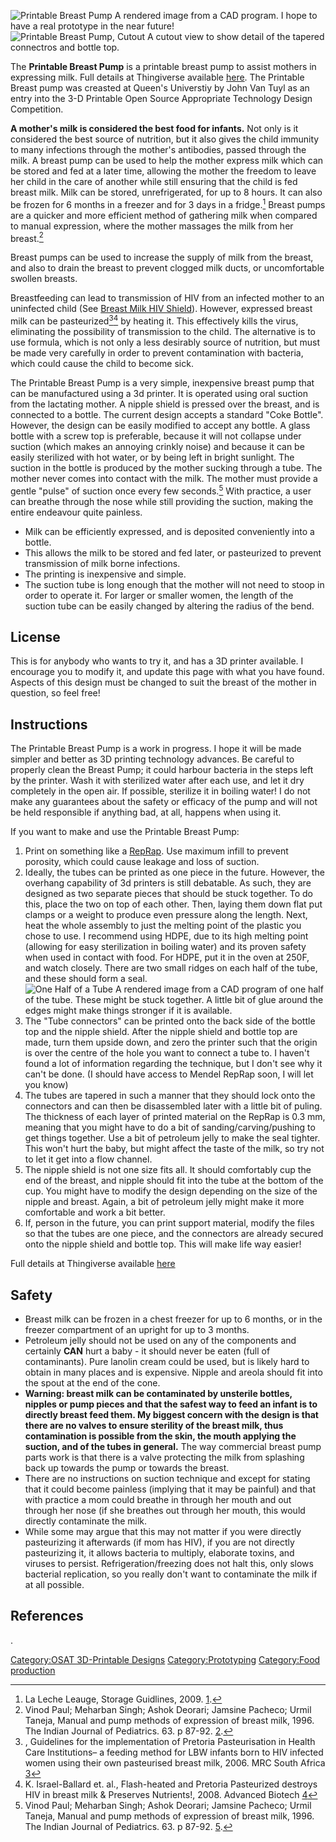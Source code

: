 {{notice
|width=60%
|background-color=pink
|border-color=black
|headline=Warning!
|content=The breast pump write up has some errors:

''' The milk is not kept sterile in this design, and should be immediately pasteurized to ensure safety.''' See the discussion on the {{talk page}}.
|radius=8
}}


[[Image:RenderedBreastPump.jpg|right|thumb|'''Printable Breast Pump''' A rendered image from a CAD program. I hope to have a real prototype in the near future!]]
[[Image:CutoutBreastPump.jpg|right|thumb|'''Printable Breast Pump, Cutout''' A cutout view to show detail of the tapered connectros and bottle top.]]

The '''Printable Breast Pump''' is a printable breast pump to assist mothers in expressing milk. Full details at Thingiverse available [http://www.thingiverse.com/thing:7536 here]. The Printable Breast pump was creasted at Queen's Universtiy by John Van Tuyl as an entry into the 3-D Printable Open Source Appropriate Technology Design Competition.

'''A mother's milk is considered the best food for infants.''' Not only is it considered the best source of nutrition, but it also gives the child immunity to many infections through the mother's antibodies, passed through the milk. A breast pump can be used to help the mother express milk which can be stored and fed at a later time, allowing the mother the freedom to leave her child in the care of another while still ensuring that the child is fed breast milk. Milk can be stored, unrefrigerated, for up to 8 hours. It can also be frozen for 6 months in a freezer and for 3 days in a fridge.<ref> La Leche Leauge, Storage Guidlines, 2009. [http://www.llli.net/faq/milkstorage.html].</ref>  Breast pumps are a quicker and more efficient method of gathering milk when compared to manual expression, where the mother massages the milk from her breast.<ref>Vinod Paul; Meharban Singh; Ashok Deorari; Jamsine Pacheco; Urmil Taneja, Manual and pump methods of expression of breast milk, 1996. The Indian Journal of Pediatrics. 63. p 87-92. [http://journals1.scholarsportal.info/details-sfx.xqy?uri=/00195456/v63i0001/87_mapmoeobm.xml].</ref> 

Breast pumps can be used to increase the supply of milk from the breast, and also to drain the breast to prevent clogged milk ducts, or uncomfortable swollen breasts. 

Breastfeeding can lead to transmission of HIV from an infected mother to an uninfected child (See [[Breast Milk HIV Shield]]). However, expressed breast milk can be pasteurized<ref>, Guidelines for the implementation of Pretoria Pasteurisation in Health Care Institutions– a feeding method for LBW infants born to HIV infected women using their
own pasteurised breast milk, 2006. MRC South Africa [http://www.ais.up.ac.za/health/blocks/block9/Pretoria%20pasteurisation%20abridged%202006.pdf]</ref><ref>K. Israel-Ballard et. al., Flash-heated and Pretoria Pasteurized destroys HIV in breast milk & Preserves Nutrients!, 2008. Advanced Biotech [http://www.advancedbiotech.in/51%20Flash%20heated.pdf]</ref>  by heating it. This effectively kills the virus, eliminating the possibility of transmission to the child. The alternative is to use formula, which is not only a less desirably source of nutrition, but must be made very carefully in order to prevent contamination with bacteria, which could cause the child to become sick.

The Printable Breast Pump is a very simple, inexpensive breast pump that can be manufactured using a 3d printer. It is operated using oral suction from the lactating mother. A nipple shield is pressed over the breast, and is connected to a bottle. The current design accepts a standard "Coke Bottle". However, the design can be easily modified to accept any bottle. A glass bottle with a screw top is preferable, because it will not collapse under suction (which makes an annoying crinkly noise) and because it can be easily sterilized with hot water, or by being left in bright sunlight. The suction in the bottle is produced by the mother sucking through a tube. The mother never comes into contact with the milk. The mother must provide a gentle "pulse" of suction once every few seconds.<ref>Vinod Paul; Meharban Singh; Ashok Deorari; Jamsine Pacheco; Urmil Taneja, Manual and pump methods of expression of breast milk, 1996. The Indian Journal of Pediatrics. 63. p 87-92. [http://journals1.scholarsportal.info/details-sfx.xqy?uri=/00195456/v63i0001/87_mapmoeobm.xml].</ref> With practice, a user can breathe through the nose while still providing the suction, making the entire endeavour quite painless. 

* Milk can be efficiently expressed, and is deposited conveniently into a bottle. 
* This allows the milk to be stored and fed later, or pasteurized to prevent transmission of milk borne infections.
* The printing is inexpensive and simple.
* The suction tube is long enough that the mother will not need to stoop in order to operate it. For larger or smaller women, the length of the suction tube can be easily changed by altering the radius of the bend.

== License ==
This is for anybody who wants to try it, and has a 3D printer available. I encourage you to modify it, and update this page with what you have found. Aspects of this design must be changed to suit the breast of the mother in question, so feel free!

==Instructions==

The Printable Breast Pump is a work in progress. I hope it will be made simpler and better as 3D printing technology advances. Be careful to properly clean the Breast Pump; it could harbour bacteria in the steps left by the printer. Wash it with sterilized water after each use, and let it dry completely in the open air. If possible, sterilize it in boiling water! I do not make any guarantees about the safety or efficacy of the pump and will not be held responsible if anything bad, at all, happens when using it.

If you want to make and use the Printable Breast Pump:
# Print on something like a [[RepRap]]. Use maximum infill to prevent porosity, which could cause leakage and loss of suction.
# Ideally, the tubes can be printed as one piece in the future. However, the overhang capability of 3d printers is still debatable. As such, they are designed as two separate pieces that should be stuck together. To do this, place the two on top of each other. Then, laying them down flat put clamps or a weight to produce even pressure along the length. Next, heat the whole assembly to just the melting point of the plastic you chose to use. I recommend using HDPE, due to its high melting point (allowing for easy sterilization in boiling water) and its proven safety when used in contact with food. For HDPE, put it in the oven at 250F, and watch closely. There are two small ridges on each half of the tube, and these should form a seal.[[Image:Tube.jpg|right|thumb|'''One Half of a Tube''' A rendered image from a CAD program of one half of the tube. These might be stuck together. A little bit of glue around the edges might make things stronger if it is available.]]
# The "Tube connectors" can be printed onto the back side of the bottle top and the nipple shield. After the nipple shield and bottle top are made, turn them upside down, and zero the printer such that the origin is over the centre of the hole you want to connect a tube to. I haven't found a lot of information regarding the technique, but I don't see why it can't be done. (I should have access to Mendel RepRap soon, I will let you know)
#The tubes are tapered in such a manner that they should lock onto the connectors and can then be disassembled later with a little bit of puling. The thickness of each layer of printed material on the RepRap is 0.3 mm, meaning that you might have to do a bit of sanding/carving/pushing to get things together. Use a bit of petroleum jelly to make the seal tighter. This won't hurt the baby, but might affect the taste of the milk, so try not to let it get into a flow channel.
#The nipple shield is not one size fits all. It should comfortably cup the end of the breast, and nipple should fit into the tube at the bottom of the cup. You might have to modify the design depending on the size of the nipple and breast. Again, a bit of petroleum jelly might make it more comfortable and work a bit better. 
#If, person in the future, you can print support material, modify the files so that the tubes are one piece, and the connectors are already secured onto the nipple shield and bottle top. This will make life way easier!

Full details at Thingiverse available [http://www.thingiverse.com/thing:7536 here]

== Safety ==
* Breast milk can be frozen in a chest freezer for up to 6 months, or in the freezer compartment of an upright for up to 3 months.  
* Petroleum jelly should not be used on any of the components and certainly '''CAN''' hurt a baby - it should never be eaten (full of contaminants).  Pure lanolin cream could be used, but is likely hard to obtain in many places and is expensive.  Nipple and areola should fit into the spout at the end of the cone.  
* '''Warning: breast milk can be contaminated by unsterile bottles, nipples or pump pieces and that the safest way to feed an infant is to directly breast feed them.  My biggest concern with the design is that there are no valves to ensure sterility of the breast milk, thus contamination is possible from the skin, the mouth applying the suction, and of the tubes in general.'''  The way commercial breast pump parts work is that there is a valve protecting the milk from splashing back up towards the pump or towards the breast.  
* There are no instructions on suction technique and except for stating that it could become painless (implying that it may be painful) and that with practice a mom could breathe in through her mouth and out through her nose (if she breathes out through her mouth, this would directly contaminate the milk. 
*While some may argue that this may not matter if you were directly pasteurizing it afterwards (if mom has HIV), if you are not directly pasteurizing it, it allows bacteria to multiply, elaborate toxins, and viruses to persist.  Refrigeration/freezing does not halt this, only slows bacterial replication, so you really don't want to contaminate the milk if at all possible. 

== References ==
<references/>

[[Category:OSAT 3D-Printable Designs]].
[[Category:Prototyping]]
[[Category:Food production]]